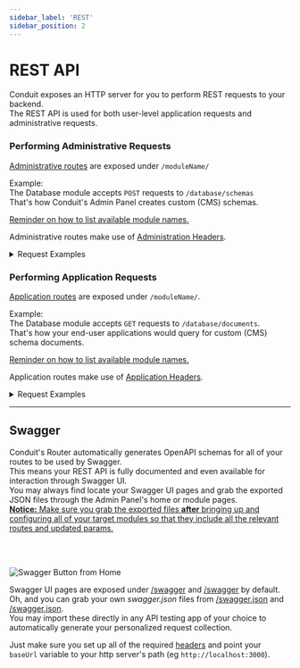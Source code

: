 ```yaml
---
sidebar_label: 'REST'
sidebar_position: 2
---
```


# REST API

Conduit exposes an HTTP server for you to perform REST requests to your backend.<br />
The REST API is used for both user-level application requests and administrative requests.

### Performing Administrative Requests

[Administrative routes](./router.mdx#request-types-admin) are exposed under `/moduleName/`

Example:<br /> <!-- TODO: This is an Admin example -->
The Database module accepts `POST` requests to `/database/schemas`<br />
That's how Conduit's Admin Panel creates custom (CMS) schemas.

<!-- TODO: What about non-configurable module names? -->
[Reminder on how to list available module names.](../../config#listing-available-modules)

Administrative routes make use of [Administration Headers](./headers#headers-admin).

<details>
<summary>Request Examples</summary>

Lets go through a couple examples, shall we?<br />
We'll be using curl for this in order to make sure everyone can follow along, but you can send your requests any way you like.

We'll start by sending an administrative login request.<br />
Make sure you pass in the [`masterkey` header](headers#headers-admin-masterkey) along with your administrator credentials and send your data as raw JSON.<br />

``` bash title="Admin Login"
curl --location --request POST 'http://localhost:3030/login' \
     --header 'masterkey: M4ST3RK3Y' \
     --header 'Content-Type: application/json' \
     --data-raw '{
        "username": "admin",
        "password": "admin"
     }'
```
```json title="Response"
{
  "token": "eyJhbGciOiJIUzI1NiIsInR5cCI6IkpXVCJ9.eyJpZCI6IjYyMmYxZGQ5NThkZDIwMDAxNzgwNWVmYyIsImlhdCI6MTY0NzM0MjMwMiwiZXhwIjoxNjQ3NDE0MzAyfQ.trHYfxt9Wf6ohgi5PWez-dZEDaQSBBR6wu2PINveQmI"
}
```

Great, that got us, uh, a quite long string of non-sense characters?<br />
Is that thing broken or what? Oh yeah, that's right, a token thing, I've watched people talk about these on YouTube.<br />
Does that mean I've got my very own NFT now?

Nah, but on the bright side, it should let you access your very own set of administrative routes!<br />
Let's put that token to use and send an authenticated admin request to the Database module.<br />
We pass it along as the `Authorization` header, prefixed by `Bearer`.<br />
That one should return all of the schemas owned by Database or Authentication.

``` bash title="Retrieving Database Schemas"
curl --location --request GET 'http://localhost:3030/database/schemas/?enabled=true&owner=database,authentication' \
     --header 'Authorization: Bearer eyJhbGciOiJIUzI1NiIsInR5cCI6IkpXVCJ9.eyJpZCI6IjYyMmYxZGQ5NThkZDIwMDAxNzgwNWVmYyIsImlhdCI6MTY0NzM0MjMwMiwiZXhwIjoxNjQ3NDE0MzAyfQ.trHYfxt9Wf6ohgi5PWez-dZEDaQSBBR6wu2PINveQmI' \
     --header 'masterkey: M4ST3RK3Y'
```
```json title="Response"
{
  "schemas": [
    {
      "_id": "622f1dda58dd200017805f0e",
      "name": "AccessToken",
      "fields": {
        "_id": "ObjectId",
        "userId": {
          "type": "Relation",
          "model": "User",
          "required": true
        },
        "clientId": {
          "type": "String",
          "required": true
        },
        "token": {
          "type": "String",
          "required": true
        },
        "expiresOn": {
          "type": "Date",
          "required": true
        },
        "createdAt": "Date",
        "updatedAt": "Date"
      },
      "modelOptions": {
        "timestamps": true,
        "conduit": {
          "permissions": {
            "extendable": true,
            "canCreate": false,
            "canModify": "ExtensionOnly",
            "canDelete": false
          }
        }
      },
      "ownerModule": "authentication",
      "createdAt": "2022-03-14T10:50:02.239Z",
      "updatedAt": "2022-03-15T09:21:50.559Z",
      "extensions": [],
      "__v": 0
    },
    {
      ... more schemas ...
    }
  ],
  "count": 5
}
```
</details>

### Performing Application Requests

[Application routes](./router.mdx#request-types-app) are exposed under `/moduleName/`.

Example:<br />
The Database module accepts `GET` requests to `/database/documents`.<br />
That's how your end-user applications would query for custom (CMS) schema documents.

<!-- TODO: What about non-configurable module names? -->
[Reminder on how to list available module names.](../../config#listing-available-modules)

Application routes make use of [Application Headers](./headers#headers-app).

<details>
  <summary>Request Examples</summary>
  For most of your typical non-admin requests performed by your apps, you would perform an application request.<br />
  These ones require a set of <a href="./headers/#headers-app-security">application headers</a> to be passed along.<br /><br />

  A <a href="./headers/#headers-app">security client id and secret pair</a> to be precise.<br />
  User authenticated routes additionally require an <a href="./headers/#headers-app-auth">Authorization header</a> containing a user authentication bearer token.<br />

  In fact, for anyone making use of [Local Authentication](../authentication/strategies#local) (enabled by default),
  retrieving that very same user access token is also accomplished through an application request.

<!-- Ideally we'd be importing shared examples so as to facilitate keeping them consistent and up to date. -->

  ``` bash title="Request"
  curl --location --request POST 'http://localhost:3000/authentication/local' \
        --header 'masterkey: M4ST3RK3Y' \
        --header 'clientid: 1c0d06679f837c3958fba2724b51dc' \
        --header 'clientsecret: 9ffd3a9041bff6aabff5fa81df8175c2406baaca6c417a165f5b66a9ad1c1e4408bc4aad895126ddc0ee007332aacf842f63ebc68eddc304a902a3f8867e9902' \
        --header 'Content-Type: application/json' \
        --data-raw '{
          "email": "example@mail.com",
          "password": "I_h4t3_p4ss_r3qu1r3m3nts"
        } '
  ```
  ``` json title="Response"
  {
    "userId": "6242f1bb10a09901827738fe",
    "accessToken": "eyJhbGciOiJIUzI1NiIsInR5cCI6IkpXVCJ9.eyJpZCI6IjYyNDJmMWJiMTBhMDk5MDE4Mjc3MzhmZSIsImlhdCI6MTY0ODU1NDUyNywiZXhwIjoxNzM0OTU0NTI3fQ.Fjqa7ORBBF2giwG7OgiWr2HMgHDL7R6ddFq2E730Djc",
    "refreshToken": "BsKhe3ARhL/FfDfK1REphKkkqQaxRCj/LvvRHOg5wCXCBaUSOwafRHyFYIttaORY/NmHS7NAuT6+knBQegVOwQ=="
  }
  ```
</details>

-------------------------------------------------

## Swagger

Conduit's Router automatically generates OpenAPI schemas for all of your routes to be used by Swagger.<br />
This means your REST API is fully documented and even available for interaction through Swagger UI.<br />
You may always find locate your Swagger UI pages and grab the exported JSON files through the Admin Panel's home or module pages.<br />
<ins><strong>Notice:</strong> Make sure you grab the exported files <strong>after</strong> bringing up and configuring all of your target modules 
so that they include all the relevant routes and updated params.</ins>

<br /><br />
<div style={{textAlign: 'center'}}>

![Swagger Button from Home](/img/overview/home_topright_buttons.png)

</div>

<!-- TODO: Move Admin stuff out... -->
Swagger UI pages are exposed under [/swagger](http://localhost:3000/swagger) and [/swagger](http://localhost:3030/swagger) by default.<br />
Oh, and you can grab your own *swagger.json* files from [/swagger.json](http://localhost:3000/swagger.json) and [/swagger.json](http://localhost:3030/swagger.json).<br />
You may import these directly in any API testing app of your choice to automatically generate your personalized request collection.

Just make sure you set up all of the required [headers](./headers) and point your `baseUrl` variable to your http server's path (eg `http://localhost:3000`).<br />
